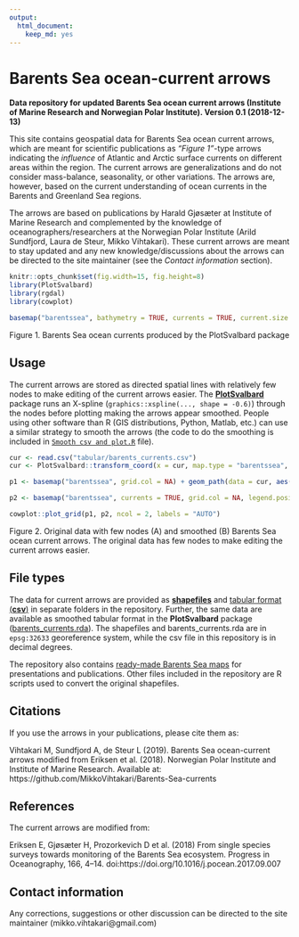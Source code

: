 ```yaml
---
output: 
  html_document: 
    keep_md: yes
---
```

Barents Sea ocean-current arrows
======
**Data repository for updated Barents Sea ocean current arrows (Institute of Marine Research and Norwegian Polar Institute). Version 0.1 (2018-12-13)**

This site contains geospatial data for Barents Sea ocean current arrows, which are meant for scientific publications as *"Figure 1"*-type arrows indicating the *influence* of Atlantic and Arctic surface currents on different areas within the region. The current arrows are generalizations and do not consider mass-balance, seasonality, or other variations. The arrows are, however, based on the current understanding of ocean currents in the Barents and Greenland Sea regions.

The arrows are based on publications by Harald Gjøsæter at Institute of Marine Research and complemented by the knowledge of oceanographers/researchers at the Norwegian Polar Institute (Arild Sundfjord, Laura de Steur, Mikko Vihtakari). These current arrows are meant to stay updated and any new knowledge/discussions about the arrows can be directed to the site maintainer (see the *Contact information* section).

```r
knitr::opts_chunk$set(fig.width=15, fig.height=8)
library(PlotSvalbard)
library(rgdal)
library(cowplot)

basemap("barentssea", bathymetry = TRUE, currents = TRUE, current.size = "scaled", grid.col = NA, legends = c(FALSE, TRUE))
```
Figure 1. Barents Sea ocean currents produced by the PlotSvalbard package

## Usage

The current arrows are stored as directed spatial lines with relatively few nodes to make editing of the current arrows easier. The [**PlotSvalbard**](https://github.com/MikkoVihtakari/PlotSvalbard) package runs an X-spline (`graphics::xspline(..., shape = -0.6)`) through the nodes before plotting making the arrows appear smoothed. People using other software than R (GIS distributions, Python, Matlab, etc.) can use a similar strategy to smooth the arrows (the code to do the smoothing is included in [`Smooth csv and plot.R`](https://github.com/MikkoVihtakari/Barents-Sea-currents/blob/master/Smooth%20csv%20and%20plot.R) file). 

```r

cur <- read.csv("tabular/barents_currents.csv")
cur <- PlotSvalbard::transform_coord(x = cur, map.type = "barentssea", bind = TRUE)

p1 <- basemap("barentssea", grid.col = NA) + geom_path(data = cur, aes(x = lon.utm, y = lat.utm, group = group, color = type), size = 0.5) + scale_color_manual(name = "Current\ntype", values = c("Arctic" = "blue", "Atlantic" = "red"), guide = guide_legend(order = 2, override.aes = list(fill = NA))) + theme(legend.position = "none")

p2 <- basemap("barentssea", currents = TRUE, grid.col = NA, legend.position = "none")

cowplot::plot_grid(p1, p2, ncol = 2, labels = "AUTO")
```
Figure 2. Original data with few nodes (A) and smoothed (B) Barents Sea ocean current arrows. The original data has few nodes to make editing the current arrows easier.

## File types

The data for current arrows are provided as [**shapefiles**](https://github.com/MikkoVihtakari/Barents-Sea-currents/tree/master/shapefiles) and [tabular format (**csv**)](https://github.com/MikkoVihtakari/Barents-Sea-currents/tree/master/tabular) in separate folders in the repository. Further, the same data are available as smoothed tabular format in the **PlotSvalbard** package ([barents_currents.rda](https://github.com/MikkoVihtakari/PlotSvalbard/blob/master/data/barents_currents.rda)). The shapefiles and barents_currents.rda are in `epsg:32633` georeference system, while the csv file in this repository is in decimal degrees. 

The repository also contains [ready-made Barents Sea maps](https://github.com/MikkoVihtakari/Barents-Sea-currents/tree/master/figure_files) for presentations and publications. Other files included in the repository are R scripts used to convert the original shapefiles. 

## Citations

If you use the arrows in your publications, please cite them as:

Vihtakari M, Sundfjord A, de Steur L (2019). Barents Sea ocean-current arrows modified from Eriksen et al. (2018). Norwegian Polar Institute and Institute of Marine Research. Available at: https://github.com/MikkoVihtakari/Barents-Sea-currents

## References

The current arrows are modified from:

Eriksen E, Gjøsæter H, Prozorkevich D et al. (2018) From single species surveys towards monitoring of the Barents Sea ecosystem. Progress in Oceanography, 166, 4–14. doi:https://doi.org/10.1016/j.pocean.2017.09.007

## Contact information

Any corrections, suggestions or other discussion can be directed to the site maintainer (mikko.vihtakari@gmail.com)

